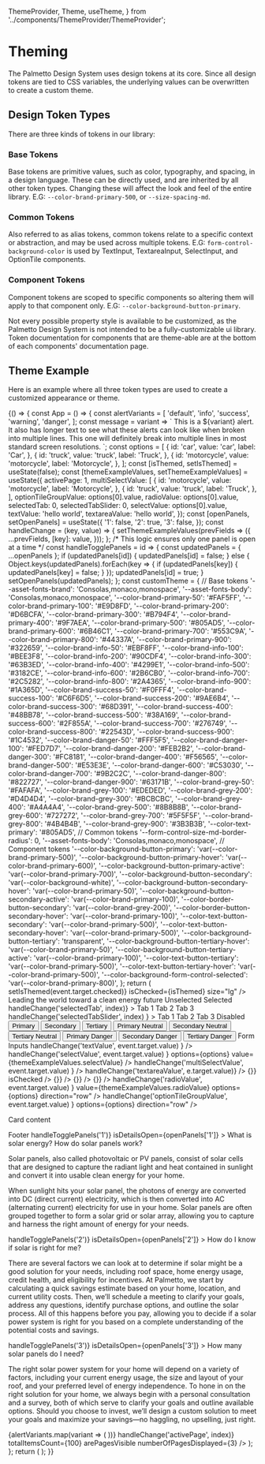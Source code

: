 
  ThemeProvider,
  Theme,
  useTheme,
} from '../components/ThemeProvider/ThemeProvider';

<Meta title="Theming/Overview" />

# Theming

The Palmetto Design System uses design tokens at its core. Since all design tokens are tied to CSS variables, the underlying values can be overwritten to create a custom theme.

## Design Token Types

There are three kinds of tokens in our library:

### Base Tokens

Base tokens are primitive values, such as color, typography, and spacing, in a design language. These can be directly used, and are inherited by all other token types. Changing these will affect the look and feel of the entire library. E.G: `--color-brand-primary-500`, or `--size-spacing-md`.

### Common Tokens

Also referred to as alias tokens, common tokens relate to a specific context or abstraction, and may be used across multiple tokens. E.G: `form-control-background-color` is used by TextInput, TextareaInput, SelectInput, and OptionTile components.

### Component Tokens

Component tokens are scoped to specific components so altering them will apply to that component only. E.G: `--color-background-button-primary`.

Not every possible property style is available to be customized, as the Palmetto Design System is not intended to be a fully-customizable ui library. Token documentation for components that are theme-able are at the bottom of each components' documentation page.

## Theme Example

Here is an example where all three token types are used to create a customized appearance or theme.

<Canvas>
  <Story name="Theme Example">
    {() => {
      const App = () => {
        const alertVariants = [
          'default',
          'info',
          'success',
          'warning',
          'danger',
        ];
        const message = variant => `
        This is a ${variant} alert. It also has longer text to see what these alerts
        can look like when broken into multiple lines. This one will definitely
        break into multiple lines in most standard screen resolutions.
      `;
        const options = [
          {
            id: 'car',
            value: 'car',
            label: 'Car',
          },
          {
            id: 'truck',
            value: 'truck',
            label: 'Truck',
          },
          {
            id: 'motorcycle',
            value: 'motorcycle',
            label: 'Motorcycle',
          },
        ];
        const [isThemed, setIsThemed] = useState(false);
        const [themeExampleValues, setThemeExampleValues] = useState({
          activePage: 1,
          multiSelectValue: [
            {
              id: 'motorcycle',
              value: 'motorcycle',
              label: 'Motorcycle',
            },
            {
              id: 'truck',
              value: 'truck',
              label: 'Truck',
            },
          ],
          optionTileGroupValue: options[0].value,
          radioValue: options[0].value,
          selectedTab: 0,
          selectedTabSlider: 0,
          selectValue: options[0].value,
          textValue: 'hello world',
          textareaValue: 'hello world',
        });
        const [openPanels, setOpenPanels] = useState({
          '1': false,
          '2': true,
          '3': false,
        });
        const handleChange = (key, value) => {
          setThemeExampleValues(prevFields => ({
            ...prevFields,
            [key]: value,
          }));
        };
        /* This logic ensures only one panel is open at a time */
        const handleTogglePanels = id => {
          const updatedPanels = { ...openPanels };
          if (updatedPanels[id]) {
            updatedPanels[id] = false;
          } else {
            Object.keys(updatedPanels).forEach(key => {
              if (updatedPanels[key]) {
                updatedPanels[key] = false;
              }
            });
            updatedPanels[id] = true;
          }
          setOpenPanels(updatedPanels);
        };
        const customTheme = {
          // Base tokens
          '--asset-fonts-brand': 'Consolas,monaco,monospace',
          '--asset-fonts-body': 'Consolas,monaco,monospace',
          '--color-brand-primary-50': '#FAF5FF',
          '--color-brand-primary-100': '#E9D8FD',
          '--color-brand-primary-200': '#D6BCFA',
          '--color-brand-primary-300': '#B794F4',
          '--color-brand-primary-400': '#9F7AEA',
          '--color-brand-primary-500': '#805AD5',
          '--color-brand-primary-600': '#6B46C1',
          '--color-brand-primary-700': '#553C9A',
          '--color-brand-primary-800': '#44337A',
          '--color-brand-primary-900': '#322659',
          '--color-brand-info-50': '#EBF8FF',
          '--color-brand-info-100': '#BEE3F8',
          '--color-brand-info-200': '#90CDF4',
          '--color-brand-info-300': '#63B3ED',
          '--color-brand-info-400': '#4299E1',
          '--color-brand-info-500': '#3182CE',
          '--color-brand-info-600': '#2B6CB0',
          '--color-brand-info-700': '#2C5282',
          '--color-brand-info-800': '#2A4365',
          '--color-brand-info-900': '#1A365D',
          '--color-brand-success-50': '#F0FFF4',
          '--color-brand-success-100': '#C6F6D5',
          '--color-brand-success-200': '#9AE6B4',
          '--color-brand-success-300': '#68D391',
          '--color-brand-success-400': '#48BB78',
          '--color-brand-success-500': '#38A169',
          '--color-brand-success-600': '#2F855A',
          '--color-brand-success-700': '#276749',
          '--color-brand-success-800': '#22543D',
          '--color-brand-success-900': '#1C4532',
          '--color-brand-danger-50': '#FFF5F5',
          '--color-brand-danger-100': '#FED7D7',
          '--color-brand-danger-200': '#FEB2B2',
          '--color-brand-danger-300': '#FC8181',
          '--color-brand-danger-400': '#F56565',
          '--color-brand-danger-500': '#E53E3E',
          '--color-brand-danger-600': '#C53030',
          '--color-brand-danger-700': '#9B2C2C',
          '--color-brand-danger-800': '#822727',
          '--color-brand-danger-900': '#63171B',
          '--color-brand-grey-50': '#FAFAFA',
          '--color-brand-grey-100': '#EDEDED',
          '--color-brand-grey-200': '#D4D4D4',
          '--color-brand-grey-300': '#BCBCBC',
          '--color-brand-grey-400': '#A4A4A4',
          '--color-brand-grey-500': '#8B8B8B',
          '--color-brand-grey-600': '#727272',
          '--color-brand-grey-700': '#5F5F5F',
          '--color-brand-grey-800': '#4B4B4B',
          '--color-brand-grey-900': '#3B3B3B',
          '--color-text-primary': '#805AD5',
          // Common tokens
          '--form-control-size-md-border-radius': 0,
          '--asset-fonts-body': 'Consolas,monaco,monospace',
          // Component tokens
          '--color-background-button-primary': 'var(--color-brand-primary-500)',
          '--color-background-button-primary-hover':
            'var(--color-brand-primary-600)',
          '--color-background-button-primary-active':
            'var(--color-brand-primary-700)',
          '--color-background-button-secondary': 'var(--color-background-white)',
          '--color-background-button-secondary-hover':
            'var(--color-brand-primary-50)',
          '--color-background-button-secondary-active':
            'var(--color-brand-primary-100)',
          '--color-border-button-secondary': 'var(--color-brand-grey-200)',
          '--color-border-button-secondary-hover':
            'var(--color-brand-primary-100)',
          '--color-text-button-secondary': 'var(--color-brand-primary-500)',
          '--color-text-button-secondary-hover':
            'var(--color-brand-primary-500)',
          '--color-background-button-tertiary': 'transparent',
          '--color-background-button-tertiary-hover':
            'var(--color-brand-primary-50)',
          '--color-background-button-tertiary-active':
            'var(--color-brand-primary-100)',
          '--color-text-button-tertiary': 'var(--color-brand-primary-500)',
          '--color-text-button-tertiary-hover':
            'var(--color-brand-primary-500)',
          '--color-background-form-control-selected':
            'var(--color-brand-primary-800)',
        };
        return (
          <Box
            childGap="lg"
            background="secondary"
            borderWidth="xs"
            borderColor="separator"
            padding="3xl"
            display="block"
            color="body-primary"
            fontFamily="body"
            style={isThemed ? customTheme : null}
          >
            <Toggle
              id="themeToggle"
              label="Apply Custom Theme"
              onChange={event => setIsThemed(event.target.checked)}
              isChecked={isThemed}
              size="lg"
            />
            <Box gap="sm">
              <Heading as="h2" size="xl">
                Leading the world toward a clean energy future
              </Heading>
            </Box>
            <Box direction="row" gap="sm">
              <Badge variant="primary" message="primary" />
              <Badge variant="secondary" message="secondary" />
              <Badge variant="tertiary" message="tertiary" />
              <Badge variant="info" message="info" />
              <Badge variant="success" message="success" />
              <Badge variant="warning" message="warning" />
              <Badge variant="danger" message="danger" />
              <Badge variant="default" message="default" />
            </Box>
            <Box direction="row" gap="sm">
              <CategoryFilter>Unselected</CategoryFilter>
              <CategoryFilter isSelected>Selected</CategoryFilter>
            </Box>
            <Tabs
              value={themeExampleValues.selectedTab}
              onChange={(event, index) => handleChange('selectedTab', index)}
            >
              <Tabs.Item>Tab 1</Tabs.Item>
              <Tabs.Item>Tab 2</Tabs.Item>
              <Tabs.Item>Tab 3</Tabs.Item>
            </Tabs>
            <TabsSlider
              value={themeExampleValues.selectedTabSlider}
              onChange={(event, index) =>
                handleChange('selectedTabSlider', index)
              }
            >
              <TabsSlider.Item>Tab 1</TabsSlider.Item>
              <TabsSlider.Item>Tab 2</TabsSlider.Item>
              <TabsSlider.Item>Tab 3</TabsSlider.Item>
              <TabsSlider.Item isDisabled>Disabled</TabsSlider.Item>
            </TabsSlider>
            <Box alignItems="center" gap="sm" direction="row">
              <Button variant="primary">Primary</Button>
              <Button variant="secondary">Secondary</Button>
              <Button variant="tertiary">Tertiary</Button>
            </Box>
            <Box alignItems="center" gap="sm" direction="row">
              <Button variant="primary" tone="neutral">
                Primary Neutral
              </Button>
              <Button variant="secondary" tone="neutral">
                Secondary Neutral
              </Button>
              <Button variant="tertiary" tone="neutral">
                Tertiary Neutral
              </Button>
            </Box>
            <Box alignItems="center" gap="sm" direction="row">
              <Button variant="primary" tone="danger">
                Primary Danger
              </Button>
              <Button variant="secondary" tone="danger">
                Secondary Danger
              </Button>
              <Button variant="tertiary" tone="danger">
                Tertiary Danger
              </Button>
            </Box>
            <Box background="primary" padding="lg" gap="lg">
              <Heading size="lg" as="h4">
                Form Inputs
              </Heading>
              <TextInput
                id="demo"
                helpText="This is a themed text input"
                label="Text Input"
                value={themeExampleValues.textValue}
                onChange={event =>
                  handleChange('textValue', event.target.value)
                }
              />
              <SelectInputNative
                id="default Select"
                label="Select Input"
                onChange={event =>
                  handleChange('selectValue', event.target.value)
                }
                options={options}
                value={themeExampleValues.selectValue}
              />
              <SelectInput
                id="multiSelect"
                name="multiSelect"
                label="Multi-Select Input"
                isMulti
                value={themeExampleValues.multiSelectValue}
                menuPortalTarget={document.body}
                options={options}
                onChange={event =>
                  handleChange('multiSelectValue', event.target.value)
                }
              />
              <TextareaInput
                label="Textarea Input"
                name="textareaInput"
                id="textareaInput"
                value={themeExampleValues.textareaValue}
                onChange={e => handleChange('textareaValue', e.target.value)}
              />
              <Box direction="row" gap="md">
                <CheckboxInput
                  id="checkedCheckbox"
                  label="Checked Checkbox"
                  onChange={() => {}}
                  isChecked
                />
                <CheckboxInput
                  id="uncheckedCheckbox"
                  label="Unchecked Checkbox"
                  onChange={() => {}}
                />
                <CheckboxInput
                  id="disabledCheckbox"
                  label="Disabled Checkbox"
                  isDisabled
                  onChange={() => {}}
                />
                <CheckboxInput
                  id="checkedDisabledCheckbox"
                  label="Disabled Checked Checkbox"
                  isDisabled
                  isChecked
                  onChange={() => {}}
                />
              </Box>
              <RadioGroup
                title="Radio Group"
                name="radioGroup"
                onChange={event =>
                  handleChange('radioValue', event.target.value)
                }
                value={themeExampleValues.radioValue}
                options={options}
                direction="row"
              />
              <OptionTileGroup
                name="directionVertical"
                value={themeExampleValues.optionTileGroupValue}
                onChange={event =>
                  handleChange('optionTileGroupValue', event.target.value)
                }
                options={options}
                direction="row"
              />
            </Box>
            <Card>
              <Card.Header title="Default Card" />
              <Card.Section>
                <p>Card content</p>
              </Card.Section>
              <Card.Footer>Footer</Card.Footer>
            </Card>
            <Accordion>
              <Accordion.Panel isOpen={openPanels['1']}>
                <Accordion.PanelSummary
                  onToggle={() => handleTogglePanels('1')}
                  isDetailsOpen={openPanels['1']}
                >
                  What is solar energy? How do solar panels work?
                </Accordion.PanelSummary>
                <Accordion.PanelDetails gap="md">
                  <p>
                    Solar panels, also called photovoltaic or PV panels, consist
                    of solar cells that are designed to capture the radiant
                    light and heat contained in sunlight and convert it into
                    usable clean energy for your home.
                  </p>
                  <p>
                    When sunlight hits your solar panel, the photons of energy
                    are converted into DC (direct current) electricity, which is
                    then converted into AC (alternating current) electricity for
                    use in your home. Solar panels are often grouped together to
                    form a solar grid or solar array, allowing you to capture
                    and harness the right amount of energy for your needs.
                  </p>
                </Accordion.PanelDetails>
              </Accordion.Panel>
              <Accordion.Panel isOpen={openPanels['2']}>
                <Accordion.PanelSummary
                  onToggle={() => handleTogglePanels('2')}
                  isDetailsOpen={openPanels['2']}
                >
                  How do I know if solar is right for me?
                </Accordion.PanelSummary>
                <Accordion.PanelDetails>
                  <p>
                    There are several factors we can look at to determine if
                    solar might be a good solution for your needs, including
                    roof space, home energy usage, credit health, and
                    eligibility for incentives. At Palmetto, we start by
                    calculating a quick savings estimate based on your home,
                    location, and current utility costs. Then, we’ll schedule a
                    meeting to clarify your goals, address any questions,
                    identify purchase options, and outline the solar process.
                    All of this happens before you pay, allowing you to decide
                    if a solar power system is right for you based on a complete
                    understanding of the potential costs and savings.
                  </p>
                </Accordion.PanelDetails>
              </Accordion.Panel>
              <Accordion.Panel isOpen={openPanels['3']} borderWidth="0">
                <Accordion.PanelSummary
                  onToggle={() => handleTogglePanels('3')}
                  isDetailsOpen={openPanels['3']}
                >
                  How many solar panels do I need?
                </Accordion.PanelSummary>
                <Accordion.PanelDetails>
                  <p>
                    The right solar power system for your home will depend on a
                    variety of factors, including your current energy usage, the
                    size and layout of your roof, and your preferred level of
                    energy independence. To hone in on the right solution for
                    your home, we always begin with a personal consultation and
                    a survey, both of which serve to clarify your goals and
                    outline available options. Should you choose to invest,
                    we’ll design a custom solution to meet your goals and
                    maximize your savings—no haggling, no upselling, just right.
                  </p>
                </Accordion.PanelDetails>
              </Accordion.Panel>
            </Accordion>
            {alertVariants.map(variant => (
              <Alert
                message={message(variant)}
                key={variant}
                title={variant.charAt(0).toUpperCase() + variant.slice(1)}
                variant={variant}
                hasIcon
                className="m-bottom-md"
              />
            ))}
            <Pagination
              activePage={themeExampleValues.activePage}
              itemsPerPage={20}
              onChange={index => handleChange('activePage', index)}
              totalItemsCount={100}
              arePagesVisible
              numberOfPagesDisplayed={3}
            />
          </Box>
        );
      };
      return (
        <ThemeProvider defaultTheme="light" storageKey="palmetto-ui-theme">
          <App />
        </ThemeProvider>
      );
    }}
  </Story>
</Canvas>
